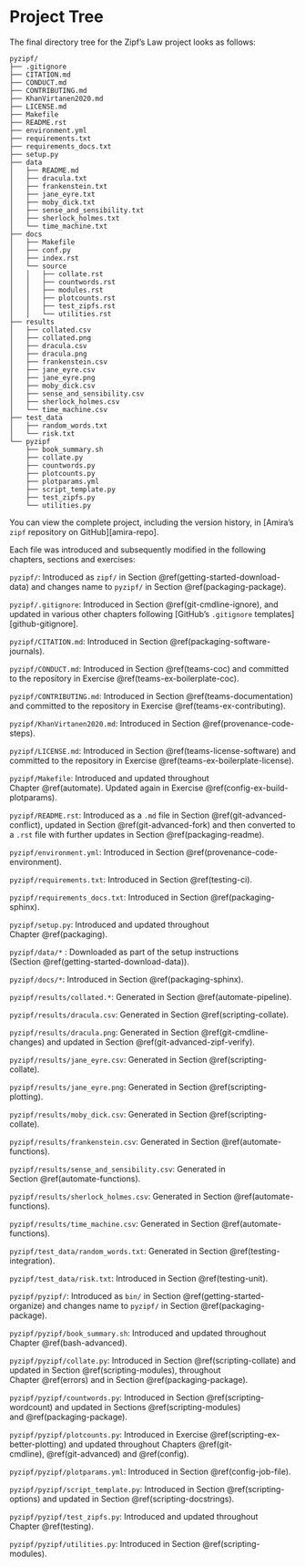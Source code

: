 # Project Tree {#tree}

The final directory tree for the Zipf's Law project looks as follows:

```
pyzipf/
├── .gitignore
├── CITATION.md
├── CONDUCT.md
├── CONTRIBUTING.md
├── KhanVirtanen2020.md
├── LICENSE.md
├── Makefile
├── README.rst
├── environment.yml
├── requirements.txt
├── requirements_docs.txt
├── setup.py
├── data
│   ├── README.md
│   ├── dracula.txt
│   ├── frankenstein.txt
│   ├── jane_eyre.txt
│   ├── moby_dick.txt
│   ├── sense_and_sensibility.txt
│   ├── sherlock_holmes.txt
│   └── time_machine.txt
├── docs
│   ├── Makefile
│   ├── conf.py
│   ├── index.rst
│   └── source
│   │   ├── collate.rst
│   │   ├── countwords.rst
│   │   ├── modules.rst
│   │   ├── plotcounts.rst
│   │   ├── test_zipfs.rst
│   │   └── utilities.rst
├── results
│   ├── collated.csv
│   ├── collated.png
│   ├── dracula.csv
│   ├── dracula.png
│   ├── frankenstein.csv
│   ├── jane_eyre.csv
│   ├── jane_eyre.png
│   ├── moby_dick.csv
│   ├── sense_and_sensibility.csv
│   ├── sherlock_holmes.csv
│   └── time_machine.csv
├── test_data
│   ├── random_words.txt
│   └── risk.txt
└── pyzipf
    ├── book_summary.sh
    ├── collate.py
    ├── countwords.py
    ├── plotcounts.py
    ├── plotparams.yml
    ├── script_template.py
    ├── test_zipfs.py
    └── utilities.py
```

You can view the complete project,
including the version history,
in [Amira's `zipf` repository on GitHub][amira-repo].

Each file was introduced and subsequently modified
in the following chapters, sections and exercises:

`pyzipf/`: Introduced as `zipf/` in Section \@ref(getting-started-download-data) and
changes name to `pyzipf/` in Section \@ref(packaging-package).

`pyzipf/.gitignore`: Introduced in Section \@ref(git-cmdline-ignore),
and updated in various other chapters following
[GitHub's `.gitignore` templates][github-gitignore].

`pyzipf/CITATION.md`: Introduced in Section \@ref(packaging-software-journals).

`pyzipf/CONDUCT.md`: Introduced in Section \@ref(teams-coc) and
committed to the repository in Exercise \@ref(teams-ex-boilerplate-coc).

`pyzipf/CONTRIBUTING.md`: Introduced in Section \@ref(teams-documentation) and
committed to the repository in Exercise \@ref(teams-ex-contributing).

`pyzipf/KhanVirtanen2020.md`: Introduced in Section \@ref(provenance-code-steps).

`pyzipf/LICENSE.md`: Introduced in Section \@ref(teams-license-software) and
committed to the repository in Exercise \@ref(teams-ex-boilerplate-license).

`pyzipf/Makefile`: Introduced and updated throughout Chapter \@ref(automate).
Updated again in Exercise \@ref(config-ex-build-plotparams).

`pyzipf/README.rst`: Introduced as a `.md` file in Section \@ref(git-advanced-conflict),
updated in Section \@ref(git-advanced-fork) and then converted to a `.rst` file
with further updates in Section \@ref(packaging-readme).

`pyzipf/environment.yml`: Introduced in Section \@ref(provenance-code-environment).

`pyzipf/requirements.txt`: Introduced in Section \@ref(testing-ci).

`pyzipf/requirements_docs.txt`: Introduced in Section \@ref(packaging-sphinx).

`pyzipf/setup.py`: Introduced and updated throughout Chapter \@ref(packaging).

`pyzipf/data/*` : Downloaded as part of the setup instructions (Section \@ref(getting-started-download-data)).

`pyzipf/docs/*`: Introduced in Section \@ref(packaging-sphinx).

`pyzipf/results/collated.*`: Generated in Section \@ref(automate-pipeline).

`pyzipf/results/dracula.csv`: Generated in Section \@ref(scripting-collate).

`pyzipf/results/dracula.png`: Generated in Section \@ref(git-cmdline-changes) and updated in Section \@ref(git-advanced-zipf-verify).

`pyzipf/results/jane_eyre.csv`: Generated in Section \@ref(scripting-collate).

`pyzipf/results/jane_eyre.png`: Generated in Section \@ref(scripting-plotting).

`pyzipf/results/moby_dick.csv`: Generated in Section \@ref(scripting-collate).

`pyzipf/results/frankenstein.csv`: Generated in Section \@ref(automate-functions).

`pyzipf/results/sense_and_sensibility.csv`: Generated in Section \@ref(automate-functions).

`pyzipf/results/sherlock_holmes.csv`: Generated in Section \@ref(automate-functions).

`pyzipf/results/time_machine.csv`: Generated in Section \@ref(automate-functions).

`pyzipf/test_data/random_words.txt`: Generated in Section \@ref(testing-integration).

`pyzipf/test_data/risk.txt`: Introduced in Section \@ref(testing-unit).

`pyzipf/pyzipf/`: Introduced as `bin/` in Section \@ref(getting-started-organize) and
changes name to `pyzipf/` in Section \@ref(packaging-package).

`pyzipf/pyzipf/book_summary.sh`: Introduced and updated throughout Chapter \@ref(bash-advanced).

`pyzipf/pyzipf/collate.py`: Introduced in Section \@ref(scripting-collate) and
updated in Section \@ref(scripting-modules),
throughout Chapter \@ref(errors) and in Section \@ref(packaging-package).

`pyzipf/pyzipf/countwords.py`: Introduced in Section \@ref(scripting-wordcount) and
updated in Sections \@ref(scripting-modules) and \@ref(packaging-package).

`pyzipf/pyzipf/plotcounts.py`: Introduced in Exercise \@ref(scripting-ex-better-plotting) and
updated throughout Chapters \@ref(git-cmdline), \@ref(git-advanced) and \@ref(config).

`pyzipf/pyzipf/plotparams.yml`: Introduced in Section \@ref(config-job-file).

`pyzipf/pyzipf/script_template.py`: Introduced in Section \@ref(scripting-options) and
updated in Section \@ref(scripting-docstrings).

`pyzipf/pyzipf/test_zipfs.py`: Introduced and updated throughout Chapter \@ref(testing).

`pyzipf/pyzipf/utilities.py`: Introduced in Section \@ref(scripting-modules).

